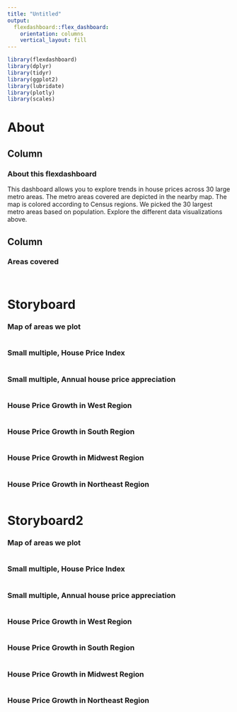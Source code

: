 ```yaml
---
title: "Untitled"
output: 
  flexdashboard::flex_dashboard:
    orientation: columns
    vertical_layout: fill
---
```


```r
library(flexdashboard)
library(dplyr)
library(tidyr)
library(ggplot2)
library(lubridate)
library(plotly)
library(scales)
```


About {data-navmenu="Explore"}
===================================== 

Column {data-width=200}
-------------------------------------

### About this flexdashboard

This dashboard allows you to explore trends in house prices across 30 large metro areas. The metro areas covered are depicted in the nearby map.  The map is colored  according to Census regions.  We picked the 30 largest metro areas based on population. Explore the different data visualizations above.

Column {data-width=800}
-------------------------------------

### Areas covered

```r

```

```r

```



Storyboard {.storyboard data-navmenu="Explore"}
=========================================

### Map of areas we plot

```r

```

### Small multiple, House Price Index

```r


```

### Small multiple, Annual house price appreciation

```r


```

### House Price Growth in West Region

```r

```

### House Price Growth in South Region

```r

```


### House Price Growth in Midwest Region

```r

```

### House Price Growth in Northeast Region

```r

```




Storyboard2 {.storyboard data-navmenu="Explore"}
=========================================

### Map of areas we plot

```r

```

### Small multiple, House Price Index

```r


```

### Small multiple, Annual house price appreciation

```r


```

### House Price Growth in West Region

```r

```

### House Price Growth in South Region

```r

```


### House Price Growth in Midwest Region

```r

```

### House Price Growth in Northeast Region

```r

```